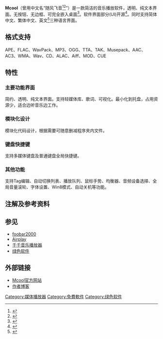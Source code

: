 {{Infobox_Software
|name = Mcool
|developer = diystar
|frequently_updated     = yes<!--發佈版本更新？請不要編輯本頁，只須點按版本號碼！-->
|operating_system = [[Microsoft_Windows|Windows]]
|genre = [[媒体播放器|媒体播放器]]
|license = [[免费软件|免费软件]]
|website = [http://mcool.appinn.me/ mcool.appinn.me]
}}
'''Mcool'''（曾用中文名“随风飞音<ref>{{cite web | title=飞行 (随风飞音) Mcool - 简洁到极致的绿色音乐播放器 | work=异次元软件世界 | url=http://www.iplaysoft.com/mcool.html | accessdate=2012-08-23 | archive-date=2020-11-30 | archive-url=https://web.archive.org/web/20201130145656/https://www.iplaysoft.com/mcool.html | dead-url=no }}</ref><ref>{{cite web | title=小小音乐播放器 简约的《随风飞音》 | work=维普网 | url=http://www.cqvip.com/QK/90997X/201108/36937594.html | accessdate=2011-08 | archive-date=2015-09-23 | archive-url=https://web.archive.org/web/20150923222813/http://www.cqvip.com/QK/90997X/201108/36937594.html | dead-url=no }}</ref>”）是一款简洁的音乐播放软件，透明、纯文本界面。无按钮、无边框、可完全嵌入桌面<ref>{{cite web | title=Mcool – 极简音乐播放器 | work=小众软件 | url=http://www.appinn.com/mcool-music-player/ | accessdate=2014-06-12 | archive-date=2020-12-04 | archive-url=https://web.archive.org/web/20201204141532/https://www.appinn.com/mcool-music-player/ | dead-url=no }}</ref>。软件界面部分(UI)开源<ref>{{cite web | title=Mcool - SourceForge.net | work=SourceForge | url=http://sourceforge.net/projects/mcool/ | accessdate=2012-08-10 | archive-date=2018-10-13 | archive-url=https://web.archive.org/web/20181013044223/https://sourceforge.net/projects/mcool/ | dead-url=no }}</ref>。同时支持简体中文、繁体中文、英文<ref>{{cite web | title=Mcool Download - Softpedia | work=Softpedia | url=http://www.softpedia.com/get/Multimedia/Audio/Audio-Players/Mcool.shtml | accessdate=2014-11-14 | archive-date=2018-07-31 | archive-url=https://web.archive.org/web/20180731160950/http://www.softpedia.com/get/Multimedia/Audio/Audio-Players/Mcool.shtml | dead-url=no }}</ref>三种语言界面。

== 格式支持 ==
APE、FLAC、WavPack、MP3、OGG、TTA、TAK、Musepack、AAC、AC3、WMA、Wav、CD、ALAC、Aiff、MOD、CUE

== 特性 ==
=== 主要功能界面 ===
简约、透明、纯文本界面。支持轻媒体库、歌词、可视化。最小化到托盘，占用资源少，适合边听音乐边工作。

=== 模块化设计 ===
模块化代码设计，根据需要可随意删减程序夹内文件。

=== 键盘快捷键 ===
支持多媒体键盘及普通键盘全局快捷键。

=== 其他功能 ===
支持Tag编辑、自动切换列表、播放队列、鼠标手势、均衡器、音频设备选择、全局音量滚轮、字体设置、Win8模式、自动关机等功能。

== 注解及参考资料 ==
<div class="references-small">
<references />
</div>

== 参见 ==
*[[foobar2000|foobar2000]]
*[[Airplay|Airplay]]
*[[千千音乐播放器|千千音乐播放器]]
*[[绿色软件|绿色软件]]

== 外部链接 ==
*[http://mcool.appinn.me/ Mcool官方网站] {{Wayback|url=http://mcool.appinn.me/ |date=20201129014256 }}
*[http://diystar.cnblogs.com/ 作者博客] {{Wayback|url=http://diystar.cnblogs.com/ |date=20190517170158 }}

[[Category:媒体播放器|Category:媒体播放器]]
[[Category:免費軟件|Category:免費軟件]]
[[Category:绿色软件|Category:绿色软件]]